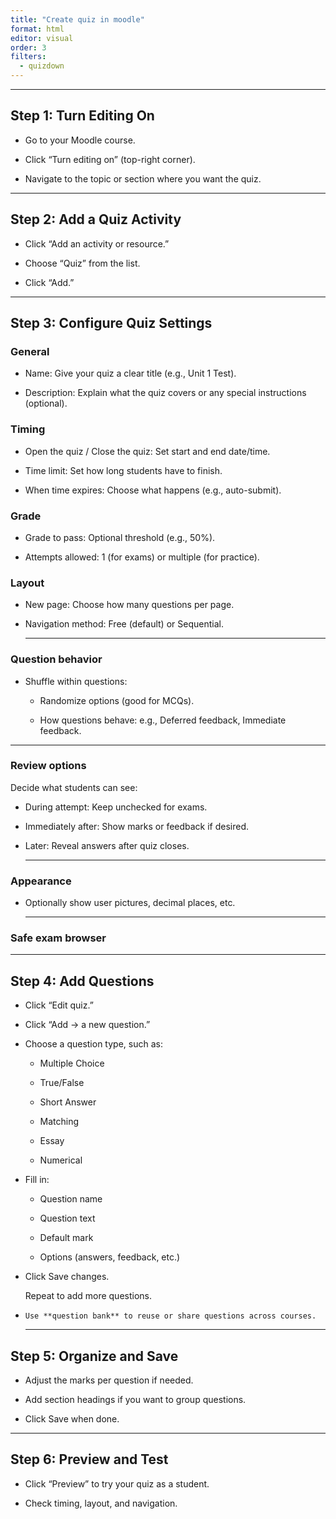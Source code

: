 ```yaml
---
title: "Create quiz in moodle"
format: html
editor: visual
order: 3
filters:
  - quizdown
---
```


------------------------------------------------------------------------

## Step 1: Turn Editing On

-   Go to your Moodle course.

-   Click “Turn editing on” (top-right corner).

-   Navigate to the topic or section where you want the quiz.

------------------------------------------------------------------------

## Step 2: Add a Quiz Activity

-   Click “Add an activity or resource.”

-   Choose “Quiz” from the list.

-   Click “Add.”

------------------------------------------------------------------------

## Step 3: Configure Quiz Settings

### General

-   Name: Give your quiz a clear title (e.g., Unit 1 Test).

-   Description: Explain what the quiz covers or any special instructions (optional).

### Timing

-   Open the quiz / Close the quiz: Set start and end date/time.

-   Time limit: Set how long students have to finish.

-   When time expires: Choose what happens (e.g., auto-submit).

### Grade

-   Grade to pass: Optional threshold (e.g., 50%).

-   Attempts allowed: 1 (for exams) or multiple (for practice).

### Layout

-   New page: Choose how many questions per page.

-   Navigation method: Free (default) or Sequential.

    ------------------------------------------------------------------------

### Question behavior

-   Shuffle within questions: 

    -   Randomize options (good for MCQs).

    -   How questions behave: e.g., Deferred feedback, Immediate feedback.

------------------------------------------------------------------------

### Review options

Decide what students can see:

-   During attempt: Keep unchecked for exams.

-   Immediately after: Show marks or feedback if desired.

-   Later: Reveal answers after quiz closes.

    ------------------------------------------------------------------------

### Appearance

-   Optionally show user pictures, decimal places, etc.

    ------------------------------------------------------------------------

### Safe exam browser

------------------------------------------------------------------------

## Step 4: Add Questions

-   Click “Edit quiz.”

-   Click “Add → a new question.”

-   Choose a question type, such as:

    -   Multiple Choice

    -   True/False

    -   Short Answer

    -   Matching

    -   Essay

    -   Numerical

-   Fill in:

    -   Question name

    -   Question text

    -   Default mark

    -   Options (answers, feedback, etc.)

-   Click Save changes.

    Repeat to add more questions.

-   `Use **question bank** to reuse or share questions across courses.`

    ------------------------------------------------------------------------

## Step 5: Organize and Save

-   Adjust the marks per question if needed.

-   Add section headings if you want to group questions.

-   Click Save when done.

------------------------------------------------------------------------

## Step 6: Preview and Test

-   Click “Preview” to try your quiz as a student.

-   Check timing, layout, and navigation.
